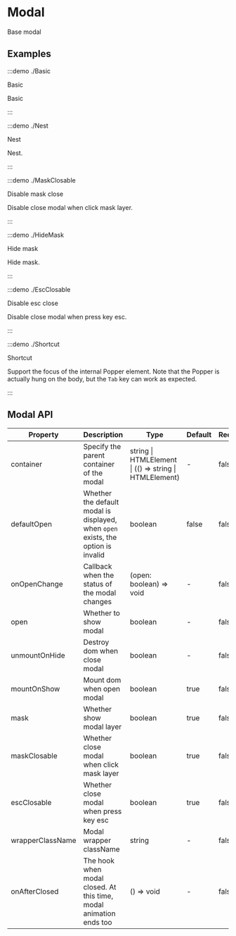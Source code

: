 # Modal

Base modal

## Examples

:::demo ./Basic

Basic

Basic

:::

:::demo ./Nest

Nest

Nest.

:::

:::demo ./MaskClosable

Disable mask close

Disable close modal when click mask layer.

:::

:::demo ./HideMask

Hide mask

Hide mask.

:::

:::demo ./EscClosable

Disable esc close

Disable close modal when press key esc.

:::

:::demo ./Shortcut

Shortcut

Support the focus of the internal Popper element. Note that the Popper is actually hung on the body, but the `Tab` key can work as expected.

:::

## Modal API

| Property | Description | Type | Default | Require |
| --- | --- | --- | --- | --- |
| container | Specify the parent container of the modal | string \| HTMLElement \| (() => string \| HTMLElement) | - | false |
| defaultOpen | Whether the default modal is displayed, when `open` exists, the option is invalid | boolean | false | false |
| onOpenChange | Callback when the status of the modal changes | (open: boolean) => void | - | false |
| open | Whether to show modal | boolean | - | false |
| unmountOnHide | Destroy dom when close modal | boolean | - | false |
| mountOnShow | Mount dom when open modal | boolean | true | false |
| mask | Whether show modal layer | boolean | true | false |
| maskClosable | Whether close modal when click mask layer | boolean | true | false |
| escClosable | Whether close modal when press key esc | boolean | true | false |
| wrapperClassName | Modal wrapper className | string | - | false |
| onAfterClosed | The hook when modal closed. At this time, modal animation ends too | () => void | - | false |

